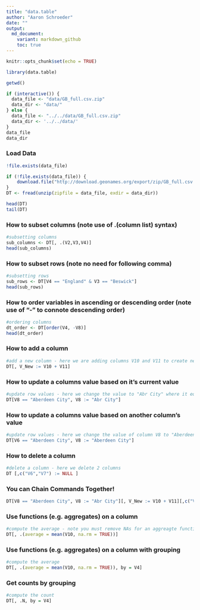```yaml
---
title: "data.table"
author: "Aaron Schroeder"
date: ""
output:
  md_document:
    variant: markdown_github 
    toc: true
---
```


```r
knitr::opts_chunk$set(echo = TRUE)
```

```r
library(data.table)

getwd()

if (interactive()) {
  data_file <- "data/GB_full.csv.zip"
  data_dir <- "data/"
} else {
  data_file <- "../../data/GB_full.csv.zip"
  data_dir <- '../../data/'
}
data_file
data_dir
```
### Load Data
```r
!file.exists(data_file)

if (!file.exists(data_file)) {
    download.file("http://download.geonames.org/export/zip/GB_full.csv.zip", data_path)
}
DT <- fread(unzip(zipfile = data_file, exdir = data_dir))
```

```r
head(DT)
tail(DT)
```

### How to subset columns (note use of .(column list) syntax)
```r
#subsetting columns
sub_columns <- DT[, .(V2,V3,V4)]
head(sub_columns)
```

### How to subset rows (note no need for following comma)
```r
#subsetting rows
sub_rows <- DT[V4 == "England" & V3 == "Beswick"]
head(sub_rows)
```

### How to order variables in ascending or descending order (note use of "-" to connote descending order)
```r
#ordering columns
dt_order <- DT[order(V4, -V8)]
head(dt_order)
```

### How to add a column
```r
#add a new column - here we are adding columns V10 and V11 to create new column V_New
DT[, V_New := V10 + V11]
```

### How to update a columns value based on it's current value
```r
#update row values - here we change the value to "Abr City" where it equals "Aberdeen City"
DT[V8 == "Aberdeen City", V8 := "Abr City"]
```

### How to update a columns value based on another column's value
```r
#update row values - here we change the value of column V8 to "Aberdeen City" where column V6 equals "Aberdeen City"
DT[V6 == "Aberdeen City", V8 := "Aberdeen City"]
```

### How to delete a column
```r
#delete a column - here we delete 2 columns
DT [,c("V6","V7") := NULL ]
```

### You can Chain Commands Together!
```r
DT[V8 == "Aberdeen City", V8 := "Abr City"][, V_New := V10 + V11][,c("V6","V7") := NULL]
```

### Use functions (e.g. aggregates) on a column
```r
#compute the average - note you must remove NAs for an aggreagte function to work
DT[, .(average = mean(V10, na.rm = TRUE))]
```

### Use functions (e.g. aggregates) on a column with grouping
```r
#compute the average
DT[, .(average = mean(V10, na.rm = TRUE)), by = V4]
```

### Get counts by grouping
```r
#compute the count
DT[, .N, by = V4]
```

